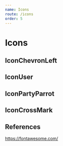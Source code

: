 ```yaml
---
name: Icons
route: /icons
order: 5
---
```




# Icons

## IconChevronLeft
<Playground className={playgroundStyle}>
    <IconChevronLeft />
</Playground>

## IconUser
<Playground className={playgroundStyle}>
    <IconUser />
</Playground>

## IconPartyParrot
<Playground className={playgroundStyle}>
    <IconPartyParrot />
</Playground>

## IconCrossMark
<Playground className={playgroundStyle}>
    <IconCrossMark />
</Playground>

## References
https://fontawesome.com/


